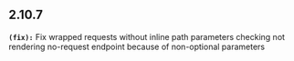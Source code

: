 ## 2.10.7
**`(fix):`** Fix wrapped requests without inline path parameters checking not rendering 
no-request endpoint because of non-optional parameters


